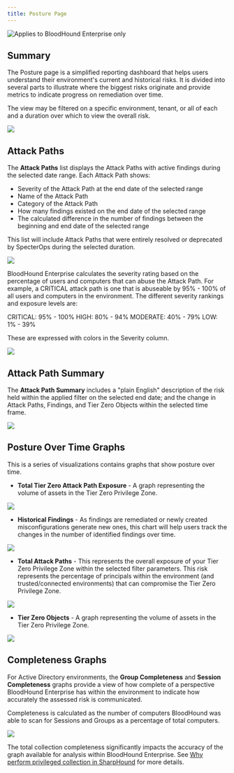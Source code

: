 ---
title: Posture Page
---

<img noZoom src="/assets/enterprise-edition-pill-tag.svg" alt="Applies to BloodHound Enterprise only"/>

## Summary

The Posture page is a simplified reporting dashboard that helps users understand their environment's current and historical risks. It is divided into several parts to illustrate where the biggest risks originate and provide metrics to indicate progress on remediation over time.

The view may be filtered on a specific environment, tenant, or all of each and a duration over which to view the overall risk.

<Frame>
  <img src="/images/posture_page/page_filter.png"/>
</Frame>

## Attack Paths

The **Attack Paths** list displays the Attack Paths with active findings during the selected date range. Each Attack Path shows:

* Severity of the Attack Path at the end date of the selected range
* Name of the Attack Path
* Category of the Attack Path
* How many findings existed on the end date of the selected range
* The calculated difference in the number of findings between the beginning and end date of the selected range

This list will include Attack Paths that were entirely resolved or deprecated by SpecterOps during the selected duration.

<Frame>
  <img src="/images/posture_page/attack_paths.png"/>
</Frame>

BloodHound Enterprise calculates the severity rating based on the percentage of users and computers that can abuse the Attack Path. 
For example, a CRITICAL attack path is one that is abuseable by 95% - 100% of all users and computers in the environment. The different severity rankings and exposure levels are:

CRITICAL:  95% - 100%
HIGH: 80% - 94%
MODERATE:  40% - 79%
LOW:  1% - 39%

These are expressed with colors in the Severity column.
<Frame>
  <img src="/images/posture_page/severity_scale.png"/>
</Frame>

## Attack Path Summary

The **Attack Path Summary** includes a "plain English" description of the risk held within the applied filter on the selected end date; and the change in Attack Paths, Findings, and Tier Zero Objects within the selected time frame.

<Frame>
  <img src="/images/posture_page/attack_path_summary.png"/>
</Frame>

## Posture Over Time Graphs

This is a series of visualizations contains graphs that show posture over time.

* **Total Tier Zero Attack Path Exposure** \- A graph representing the volume of assets in the Tier Zero Privilege Zone.

<Frame>
  <img src="/images/posture_page/total_exposure_graph.png"/>
</Frame>

* **Historical Findings** \- As findings are remediated or newly created misconfigurations generate new ones, this chart will help users track the changes in the number of identified findings over time.

<Frame>
  <img src="/images/posture_page/historical_findings_graph.png"/>
</Frame>

* **Total Attack Paths** \- This represents the overall exposure of your Tier Zero Privilege Zone within the selected filter parameters. This risk represents the percentage of principals within the environment (and trusted/connected environments) that can compromise the Tier Zero Privilege Zone.

<Frame>
  <img src="/images/posture_page/attack_path_summary.png"/>
</Frame>

* **Tier Zero Objects** \- A graph representing the volume of assets in the Tier Zero Privilege Zone.

<Frame>
  <img src="/images/posture_page/tier_zero_graph.png"/>
</Frame>

## Completeness Graphs

For Active Directory environments, the **Group Completeness** and **Session Completeness** graphs provide a view of how complete of a perspective BloodHound Enterprise has within the environment to indicate how accurately the assessed risk is communicated.

Completeness is calculated as the number of computers BloodHound was able to scan for Sessions and Groups as a percentage of total computers.

<Frame>
  <img src="/images/posture_page/group_session_completeness.png"/>
</Frame>

The total collection completeness significantly impacts the accuracy of the graph available for analysis within BloodHound Enterprise. See [Why perform privileged collection in SharpHound](/collect-data/enterprise-collection/privileged-collection) for more details.
